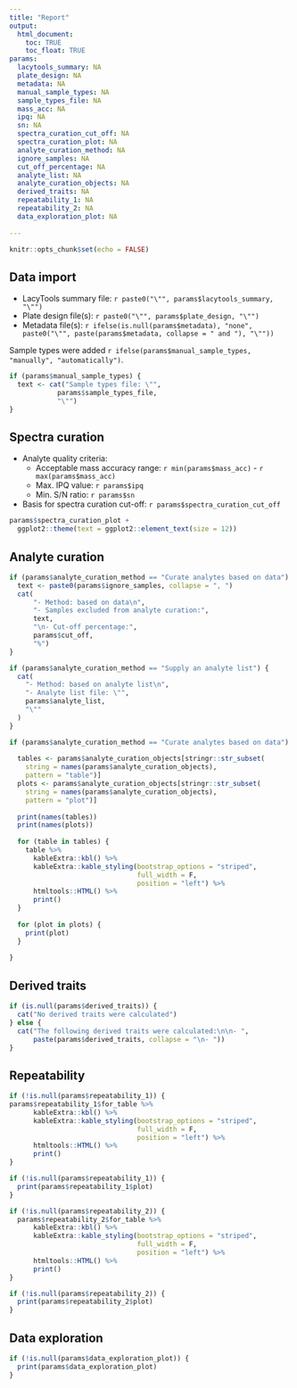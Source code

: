 ```yaml
---
title: "Report"
output: 
  html_document:
    toc: TRUE
    toc_float: TRUE
params: 
  lacytools_summary: NA
  plate_design: NA
  metadata: NA
  manual_sample_types: NA
  sample_types_file: NA
  mass_acc: NA
  ipq: NA
  sn: NA
  spectra_curation_cut_off: NA
  spectra_curation_plot: NA
  analyte_curation_method: NA
  ignore_samples: NA
  cut_off_percentage: NA
  analyte_list: NA
  analyte_curation_objects: NA
  derived_traits: NA
  repeatability_1: NA
  repeatability_2: NA
  data_exploration_plot: NA
  
---
```


```r
knitr::opts_chunk$set(echo = FALSE)
```

## Data import

- LacyTools summary file: `r paste0("\"", params$lacytools_summary, "\"")`
- Plate design file(s): `r paste0("\"", params$plate_design, "\"")`
- Metadata file(s): `r ifelse(is.null(params$metadata), "none", paste0("\"", paste(params$metadata, collapse = " and "), "\""))`

Sample types were added `r ifelse(params$manual_sample_types, "manually", "automatically")`.

```r

if (params$manual_sample_types) {
  text <- cat("Sample types file: \"",
            params$sample_types_file,
            "\"")
}

```

## Spectra curation

- Analyte quality criteria:
  - Acceptable mass accuracy range: `r min(params$mass_acc)` - `r max(params$mass_acc)`
  - Max. IPQ value: `r params$ipq`
  - Min. S/N ratio: `r params$sn`
- Basis for spectra curation cut-off: `r params$spectra_curation_cut_off`  


```r

params$spectra_curation_plot +
  ggplot2::theme(text = ggplot2::element_text(size = 12))

```


## Analyte curation


```r

if (params$analyte_curation_method == "Curate analytes based on data") {
  text <- paste0(params$ignore_samples, collapse = ", ")
  cat(
      "- Method: based on data\n",
      "- Samples excluded from analyte curation:",
      text,
      "\n- Cut-off percentage:",
      params$cut_off,
      "%")
}

if (params$analyte_curation_method == "Supply an analyte list") {
  cat(
    "- Method: based on analyte list\n",
    "- Analyte list file: \"",
    params$analyte_list,
    "\""
  )
}

```

```r

if (params$analyte_curation_method == "Curate analytes based on data") {
  
  tables <- params$analyte_curation_objects[stringr::str_subset(
    string = names(params$analyte_curation_objects),
    pattern = "table")]
  plots <- params$analyte_curation_objects[stringr::str_subset(
    string = names(params$analyte_curation_objects),
    pattern = "plot")]
  
  print(names(tables))
  print(names(plots))
  
  for (table in tables) {
    table %>% 
      kableExtra::kbl() %>% 
      kableExtra::kable_styling(bootstrap_options = "striped", 
                                full_width = F, 
                                position = "left") %>% 
      htmltools::HTML() %>% 
      print()
  }
  
  for (plot in plots) {
    print(plot)
  }
  
}

```

## Derived traits

```r

if (is.null(params$derived_traits)) {
  cat("No derived traits were calculated")
} else {
  cat("The following derived traits were calculated:\n\n- ",
      paste(params$derived_traits, collapse = "\n- "))
}

```

## Repeatability

```r

if (!is.null(params$repeatability_1)) {
params$repeatability_1$for_table %>% 
      kableExtra::kbl() %>% 
      kableExtra::kable_styling(bootstrap_options = "striped", 
                                full_width = F, 
                                position = "left") %>% 
      htmltools::HTML() %>% 
      print()
}

if (!is.null(params$repeatability_1)) {
  print(params$repeatability_1$plot)
}

if (!is.null(params$repeatability_2)) {
  params$repeatability_2$for_table %>% 
      kableExtra::kbl() %>% 
      kableExtra::kable_styling(bootstrap_options = "striped", 
                                full_width = F, 
                                position = "left") %>% 
      htmltools::HTML() %>% 
      print()
}

if (!is.null(params$repeatability_2)) {
  print(params$repeatability_2$plot)
}

```

## Data exploration

```r

if (!is.null(params$data_exploration_plot)) {
  print(params$data_exploration_plot)
}

```

